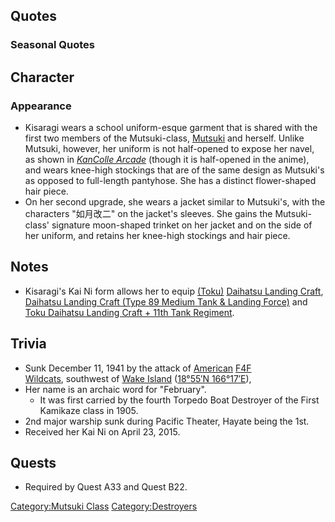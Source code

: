 {{ShipPageHeader}}

==Quotes==
{{ShipQuotes
|Introduction = 如月と申します。お傍に置いてくださいね
|Introduction/En = My name is Kisaragi. Please keep me by your side.

|Library = 睦月型駆逐艦2番艦の如月と申します。<br>ウェーク島では五月蝿いF4F戦闘機の攻撃を受けながら奮戦しました。<br>いやん、ほんと、髪の毛が潮風で痛んじゃう……。
|Library/En = The second ship of Mutsuki-class, Kisaragi.<br>At Wake Island, I fought bravely under the attack of annoying F4F Fighters<br>Nooo~ really ...the sea breeze will ruin my hair.

|Secretary 1 = お呼びかしら？
|Secretary 1/En = Did you call?

|Secretary 2 = え？ふぅ～ん。いつでも大丈夫ですわ
|Secretary 2/En = Eh? Hmmm... I'm ready any time.

|Secretary 3 = もぉ･･･司令官も好きなんだから
|Secretary 3/En = Geez... You always like it, admiral.
|Secretary 3/Note = "it" indicates what you are doing to her.

|Idle/Kai = ん・・・如月、お役に立てることないかしら・・・?
|Idle/Kai/En = Umm...is Kisaragi not useful?

|Secretary Married = な～んちゃって。
|Secretary Married/En = J~ust kidding!

|Secretary Married/Kai = あなたの顔って、ついついじっと見ちゃうのよねぇ。如月のタイプなの…な～んちゃって
|Secretary Married/Kai/En = Sometimes, I find myself staring at your face. It's my favorite type of face! J~ust kidding.

|Wedding = んー、全部フリなんだけどね。本当はあなたと、ぼんやり海を眺めていたいだけ、なの。ふふ、な～んちゃって。
|Wedding/En = Nn~, it was all just pretend, truthfully. All I really wanted to do was just gaze out at the ocean with you.  Fufu, J~ust kidding!

|Looking At Scores = 司令官にお手紙みたい。な・ぁ・に？
|Looking At Scores/En = A letter for you it seems, Admiral. W-h-a-t is it?

|Looking At Scores/Kai Ni = 情報を確認するのね、了解よ。ど・ん・な・か・ん・じ？
|Looking At Scores/Kai Ni/En = Checking the report? Heard'ya~ how-was-it~?

|Joining A Fleet = 如月･･･出撃します
|Joining A Fleet/En = Kisaragi, reporting for duty!

|Joining A Fleet/Kai Ni = 第三十駆逐隊、如月。出撃します！
|Joining A Fleet/Kai Ni/En = 30th Destroyer Division, Kisaragi, reporting for duty!

|Equipment 1 = 見て見て、この輝く肌･･･あはっ、もっと近くで見てよ
|Equipment 1/En = Look at my beautiful skin... you should take a closer look.

|Equipment 2 = あはっ♪ますます強く、美しく･･･ね？
|Equipment 2/En = Hehe, stronger and more beautiful, right?

|Equipment 3 = なぁんちゃって
|Equipment 3/En = Just kidding!

|Equipment 3/Kai Ni = は～い♥うふふふふふ♪
|Equipment 3/Kai Ni/En = Ye~s ♥ Fufufufu♪

|Supply = みてみて～、この輝く肌。ウフッ、もっと近くで見てよ
|Supply/En = Look at my beautiful skin... you should take a closer look.

|Supply/Kai = 司令官たら…　ありがとう…　好きよ
|Supply/Kai/En = If it's you, admiral...thank you...I like it.

|Docking Minor = 少し疲れ気味かしら、ちょっとベッドに入ってくるわね。一緒に来る？
|Docking Minor/En = I'm feeling a little tired, so I'll have a rest in bed. Would you like to join me?

|Docking Major = んもぅー、ギリギリまで一緒にいたいのに。あなたも、一緒にお休みする？
|Docking Major/En = But I want to be with you for as long as I can... let's have you resting with me.

|Docking Complete = 修理の終わった子がいるみたいね。
|Docking Complete/En = Looks like a ship is fully repaired.

|Construction = ふぅん･･･可愛い新人さんだといいわねぇ･･･
|Construction/En = Hnnn...I hope the newcomer's a cute girl..

|Returning From Sortie = 作戦完了したわ。レポート･･･見ます？
|Returning From Sortie/En = The battle has ended. Here's the report.. Wanna see?

|Returning From Sortie/Kai Ni = 艦隊が戻りました。無事に機動できて。良かった。
|Returning From Sortie/Kai Ni/En = The fleet has returned. We were able to perform maneuvers safely, thank goodness.

|Starting A Sortie = 如月もいっしょにいかせて、ね？
|Starting A Sortie/En = You'll let me come too... right?
|Starting A Sortie/Note = Her pronunciation of "いかせて" can be interpreted as "come"（行かせて） or "have an orgasm"（逝かせて(slang)）

|Battle Start = いやだ、髪が痛んじゃう
|Battle Start/En = Oh no, my hair's ruined!
|Battle Start/Note = Maybe the saltwater is messing with her hair?

|Attack = 魚雷って太いわよねぇ･･･さぁいくわよ
|Attack/En = Torpedoes sure are thick... here I go!

|Night Battle = 見蕩れていたら、やっちゃうわよっ？
|Night Battle/En = If you fall for me I'll have to do it ~ .

|Night Battle/Kai Ni = 改装された如月、見惚れていたら、やっちゃうわよ？
|Night Battle/Kai Ni/En = If you fall for the remodeled Kisaragi, I'll have to do it ♥

|Night Attack = 今、如月が楽にしてあげるっ…！
|Night Attack/En = Now, Kisaragi shall finish you off ~ !

|Night Attack/Kai Ni = しかたない子達ねぇ…いま、如月が楽にしてあげる♪
|Night Attack/Kai Ni/En = Aren't you such a problem child? Kisaragi gonna make you feel better ♪ 

|MVP = あぁん、如月が一番なの？まぁ、当然といえば当然ね。いいのいいの、あまり褒めないで
|MVP/En = Aaah~ Kisaragi is the best? Well, I suppose that's normal. Its fine~ Its fine, there's no need for excessive praise.

|Minor Damage 1 = ふわぁぁぁぁ！そこは～
|Minor Damage 1/En = Fwaaah! Not there!

|Minor Damage 2 = ふわぁぁぁぁ！
|Minor Damage 2/En = Fwaaaah!!

|Major Damage = 私を…どうする気?!
|Major Damage/En = What... are you trying to do to me?

|Sunk = 如月のこと･･･忘れないでね･･･
|Sunk/En = Please don't forget... about Kisaragi...
}}

===Seasonal Quotes===
{{Shipquoteseasonal
|WhiteDay2015 = うう、睦月ちゃんこのクッキーを如月に... ありがとう... 大切に食べるわね... ふふふふ
|WhiteDay2015_EN = Huh, Mutsuki, you're giving these cookies to me?... Thank you.... I'll eat them with appreciation. Fufufufu.
|WhiteDay2015_Clip = {{Audio|file=Kisaragi_WhiteDay.ogg}}
|WhiteDay2015_Note = Also appeared on [[Seasonal/White Day 2016|White Day 2016]]

|SecondAnniversary2015 = 司令官、二周年ですって。ほんとに如月も驚いちゃう。今日は二人でお祝いしましょう。
|SecondAnniversary2015_EN = Commander, today is the two years anniversary. Really, I was surprised too. Let's celebrate for today just the two of us. 
|SecondAnniversary2015_Clip = {{Audio|file=Kisaragi_Second_Anniversary.ogg}}
|SecondAnniversary2015_Note =

|RainySeason2015 = あら！睦月ちゃんのテルテル坊主かわいいわね。如月のもあるの？ありがとう！
|RainySeason2015_EN = My! Your teru teru-bozu is really cute, Mutsuki-chan. There is one for Kisaragi too? Thank you!
|RainySeason2015_Clip = {{Audio|file=Kisaragi_Rainy_Season_2015.ogg}}
|RainySeason2015_Note = 

|EarlySummer2015 = もうすぐ夏ねぇ～。新しい水着、買っちゃおう…かな？…ねぇ、どれがいいと思う？
|EarlySummer2015_EN = It'll be summer soon~. Maybe I should go buy a new swimsuit.... Hey, which do you think is good~?
|EarlySummer2015_Clip = {{Audio|file=Kisaragi_Early_Summer_2015.ogg}}
|EarlySummer2015_Note = 

|MidSummer2015 = ほら、海に行きましょ！あ、艤装や服とか脱いで。ね？如月の水着、どう？
|MidSummer2015_EN = Hey, let's go to the beach! Ah, of course not in our equipments or clothes. Okay? How does my swimsuit look?
|MidSummer2015_Clip = {{Audio|file=Kisaragi_Mid-Summer_2015_Secretary_1.ogg}}
|MidSummer2015_Note = 

|Valentine2015 = はぁーい♡　如月の気持ちを込めたチョコレート、ちゃんと最後まで、食べてね？
|Valentine2015_EN = He–re you go♡ Chocolates filled with my feelings, make sure you eat every last one, 'kay?
|Valentine2015_Clip = {{Audio|file=Kisaragi Valentine 2015.ogg}}
|Valentine2015_Note = 

|Christmas2015 = ウフフ～睦月ちゃん、クリスマスケーキ、美味しいわね。このターキーも食べて。
|Christmas2015_Clip = {{Audio|file=Kisaragi_Christmas_2015.ogg}}
|Christmas2015_EN = Ufufu~ Mutsuki-chan, Christmas cake is delicious, isn't it? Have a taste of this turkey as well.
|Christmas2015_Note = 

|EndofYear2015 = そうか、もう師走なのね。大掃除の季節ね。あら、嫌だ、髪が傷んじゃう。
|EndofYear2015_EN = I see, it's already December. It's cleaning season. Oh no, my hair will go bad!
|EndofYear2015_Clip = {{Audio|file=Kisaragi_End_of_Year_2015.ogg}}
|EndofYear2015_Note = 

|NewYear2016 = 新年明けましておめでとうございます。本年も如月たちをどうぞよろしくお願いしますね～
|NewYear2016_EN = Happy New Year! Please do take care of me and the others this year as well.
|NewYear2016_Clip = {{Audio|file=Kisaragi_New_Year_2016.ogg}}
|NewYear2016_Note = 

|Setsubun2016 = この豆を投げるのねー、えーい。いやだ、変なとこ当たっちゃった？
|Setsubun2016_EN = We throw this bean, right? Hyaah! Oh my, did I hit somewhere strange?
|Setsubun2016_Clip = {{Audio|file=Kisaragi-Setsubun.ogg}}
|Setsubun2016_Note = From [[Seasonal/Setsubun_2015|Setsubun 2015]]

|ThirdAnniversary2016 = 司令官、三周年ですって。ほんとに如月も驚いちゃう！今日は二人で、お祝いしましょう！
|ThirdAnniversary2016_EN = Commander, it's the third anniversary today. I was really surprised too. Let's celebrate today with just the two of us.
|ThirdAnniversary2016_Clip = {{Audio|file=Kisaragi_Third_Anniversary.ogg}}
|ThirdAnniversary2016_Note = 

|RainySeason2016 = あら～、睦月ちゃんのてるてる坊主可愛いわね。如月のもあるの？ありがとう!
|RainySeason2016_EN = My, Mutsuki-chan's teru teru-bozu is cute. There is one for Kisaragi too? Thanks!
|RainySeason2016_Clip = {{Audio|file=Kisaragi Rainy Season 2015.ogg}}
|RainySeason2016_Note = ''From [[Seasonal/Rainy Season 2015|Rainy Season 2015]]''
}}

==Character==

===Appearance===
*Kisaragi wears a school uniform-esque garment that is shared with the first two members of the Mutsuki-class, [[Mutsuki]] and herself. Unlike Mutsuki, however, her uniform is not half-opened to expose her navel, as shown in ''[[Merchandise/KanColle Arcade|KanColle Arcade]]'' (though it is half-opened in the anime), and wears knee-high stockings that are of the same design as Mutsuki's as opposed to full-length pantyhose. She has a distinct flower-shaped hair piece.
*On her second upgrade, she wears a jacket similar to Mutsuki's, with the characters "如月改二" on the jacket's sleeves. She gains the Mutsuki-class' signature moon-shaped trinket on her jacket and on the side of her uniform, and retains her knee-high stockings and hair piece.

==Notes==
*Kisaragi's Kai Ni form allows her to equip [[Toku Daihatsu Landing Craft|(Toku)]] [[Daihatsu Landing Craft]], [[Daihatsu Landing Craft (Type 89 Medium Tank & Landing Force)]] and [[Toku Daihatsu Landing Craft + 11th Tank Regiment]].
==Trivia==
*Sunk December 11, 1941 <span style="font-weight:400;">by the attack of </span>[https://en.wikipedia.org/wiki/United_States_Navy American]<span style="font-weight:400;"> </span>[https://en.wikipedia.org/wiki/Grumman_F4F_Wildcat F4F Wildcats], southwest of [http://en.wikipedia.org/wiki/Wake_Island Wake Island] ([http://tools.wmflabs.org/geohack/geohack.php?pagename=Japanese_destroyer_Kisaragi&params=18_55_N_166_17_E_ 18°55′N 166°17′E]), 
*Her name is an archaic word for "February".
**It was first carried by the fourth Torpedo Boat Destroyer of the First Kamikaze class in 1905.
* 2nd major warship sunk during Pacific Theater, Hayate being the 1st.
* Received her Kai Ni on April 23, 2015.

==Quests==
* Required by Quest A33 and Quest B22.

{{ShipPageFooter}}
[[Category:Mutsuki Class]]
[[Category:Destroyers]]